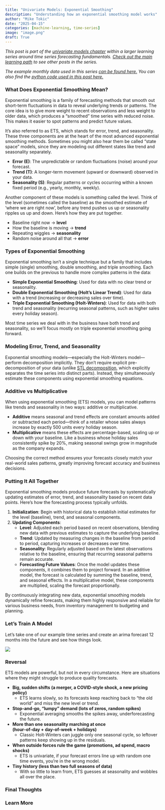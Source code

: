 ```yaml
---
title: "Univariate Models: Exponential Smoothing"
description: "Understanding how an exponential smoothing model works"
author: "Mike Tokic"
date: "2025-04-15"
categories: [machine-learning, time-series]
image: "image.png"
draft: True
---
```


*This post is part of the [univariate models chapter](https://mftokic.github.io/posts/2025-03-24-ts-fundamentals-univariate-models/) within a larger learning series around time series forecasting fundamentals. [Check out the main learning path](https://mftokic.github.io/posts/2024-09-25-ts-fundamentals/) to see other posts in the series.* 

*The example monthly data used in this series [can be found here.](https://github.com/mftokic/mftokic.github.io/blob/main/posts/2024-10-02-ts-fundamentals-whats-a-time-series/example_ts_data.csv) You can also find the [python code used in this post here.](https://github.com/mftokic/mftokic.github.io/blob/main/notebooks/2025-04-10-ts-fundamentals-univariate-arima.ipynb)*

### What Does Exponential Smoothing Mean? 

Exponential smoothing is a family of forecasting methods that smooth out short-term fluctuations in data to reveal underlying trends or patterns. The core idea is to give more weight to recent observations and less weight to older data, which produces a “smoothed” time series with reduced noise​. This makes it easier to spot patterns and predict future values. 

It's also referred to as ETS, which stands for error, trend, and seasonality. These three components are at the heart of the most advanced exponential smoothing methods. Sometimes you might also hear them be called "state space" models, since they are modeling out different states like trend and seasonality separately. 

- **Error (E)**: The unpredictable or random fluctuations (noise) around your forecast.
- **Trend (T)**: A longer-term movement (upward or downward) observed in your data.
- **Seasonality (S)**: Regular patterns or cycles occurring within a known fixed period (e.g., yearly, monthly, weekly).

Another component of these models is something called the level. Think of the level (sometimes called the baseline) as the smoothed estimate of ‘where we are right now’, before any trend pushes us up or seasonality ripples us up and down. Here's how they are put together. 

- Baseline right now → **level**
- How the baseline is moving → **trend**
- Repeating wiggles → **seasonality**
- Random noise around all that → **error**

### Types of Exponential Smoothing

Exponential smoothing isn’t a single technique but a family that includes simple (single) smoothing, double smoothing, and triple smoothing. Each one builds on the previous to handle more complex patterns in the data:

- **Simple Exponential Smoothing**: Used for data with no clear trend or seasonality.
- **Double Exponential Smoothing (Holt’s Linear Trend)**: Used for data with a trend (increasing or decreasing sales over time).
- **Triple Exponential Smoothing (Holt-Winters)**: Used for data with both trend and seasonality (recurring seasonal patterns, such as higher sales every holiday season).

Most time series we deal with in the business have both trend and seasonality, so we'll focus mostly on triple exponential smoothing going forward. 

### Modeling Error, Trend, and Seasonality

Exponential smoothing models—especially the Holt-Winters model—perform decomposition implicitly. They don't require explicit pre-decomposition of your data (unlike [STL decomposition](https://mftokic.github.io/posts/2024-11-06-ts-fundamentals-decomposition/), which explicitly separates the time series into distinct parts). Instead, they simultaneously estimate these components using exponential smoothing equations.

### Additive vs Multiplicative

When using exponential smoothing (ETS) models, you can model patterns like trends and seasonality in two ways: additive or multiplicative.

- **Additive** means seasonal and trend effects are constant amounts added or subtracted each period—think of a retailer whose sales always increase by exactly 500 units every holiday season.
- **Multiplicative** means these effects are percentage-based, scaling up or down with your baseline. Like a business whose holiday sales consistently spike by 20%, making seasonal swings grow in magnitude as the company expands.

Choosing the correct method ensures your forecasts closely match your real-world sales patterns, greatly improving forecast accuracy and business decisions.

### Putting It All Together

Exponential smoothing models produce future forecasts by systematically updating estimates of error, trend, and seasonality based on recent data points. Here’s how the forecasting process typically unfolds.

1. **Initialization**: Begin with historical data to establish initial estimates for the level (baseline), trend, and seasonal components.
2. **Updating Components**:
    - **Level**: Adjusted each period based on recent observations, blending new data with previous estimates to capture the underlying baseline.
    - **Trend**: Updated by measuring changes in the baseline from period to period, capturing increases or decreases over time.
    - **Seasonality**: Regularly adjusted based on the latest observations relative to the baseline, ensuring that recurring seasonal patterns remain accurate.
    - **Forecasting Future Values**: Once the model updates these components, it combines them to project forward. In an additive model, the forecast is calculated by summing the baseline, trend, and seasonal effects. In a multiplicative model, these components are multiplied, scaling the forecast proportionally.

By continuously integrating new data, exponential smoothing models dynamically refine forecasts, making them highly responsive and reliable for various business needs, from inventory management to budgeting and planning.

### Let's Train A Model 

Let's take one of our example time series and create an arima forecast 12 months into the future and see how things look.

![](./chart1.png)

### Reversal 

ETS models are powerful, but not in every circumstance. Here are situations where they might struggle to produce quality forecasts. 

- **Big, sudden shifts (a merger, a COVID‑style shock, a new pricing policy)**
    - ETS learns slowly, so its forecasts keep reaching back to “the old world” and miss the new level or trend.
- **Stop‑and‑go, “lumpy” demand (lots of zeros, random spikes)**
    - Exponential averaging smooths the spikes away, underforecasting the future.
- **More than one seasonality marching at once (hour‑of‑day + day‑of‑week + holidays)**
    - Classic Holt‑Winters can juggle only one seasonal cycle, so leftover patterns keep showing up in the residuals.
- **When outside forces rule the game (promotions, ad spend, macro shocks)**
    - ETS is univariate, if your forecast errors line up with random one time events, you’re in the wrong model.
- **Tiny history (less than two full seasons of data)**
    - With so little to learn from, ETS guesses at seasonality and wobbles all over the place.

### Final Thoughts 

### Learn More
